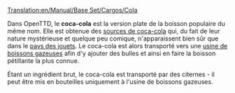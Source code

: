 [[Translation:en/Manual/Base Set/Cargos/Cola]]

{{fr/Cargaison|nom=Coca-cola
|image=en/ColaWells.png
|produit=[[fr/Manual/Base Set/Industries/Source de coca-cola|Source de coca-cola]]
|accepté=[[fr/Manual/Base Set/Industries/Usine de boisson gazeuse|Usine de boissons gazeuses]]
}}

Dans OpenTTD, le '''coca-cola''' est la version plate de la boisson populaire du même nom. Elle est obtenue des [[fr/Manual/Base Set/Industries/Source de coca-cola|sources de coca-cola]] qui, du fait de leur nature mystérieuse et quelque peu comique, n'apparaissent bien sûr que dans le [[fr/Manual/Climat#pays-des-jouets|pays des jouets]]. Le coca-cola est alors transporté vers une [[fr/Manual/Base Set/Industries/Usine de boisson gazeuse|usine de boissons gazeuses]] afin d'y ajouter des bulles et ainsi en faire la boisson pétillante la plus connue.

Étant un ingrédient brut, le coca-cola est transporté par des citernes - il peut être mis en bouteilles uniquement à l'usine de boissons gazeuses.